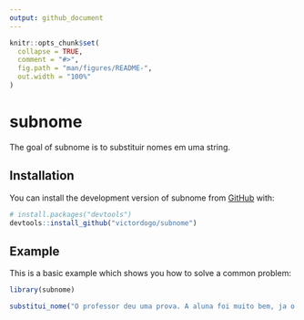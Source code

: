 ```yaml
---
output: github_document
---
```


<!-- README.md is generated from README.Rmd. Please edit that file -->

```r
knitr::opts_chunk$set(
  collapse = TRUE,
  comment = "#>",
  fig.path = "man/figures/README-",
  out.width = "100%"
)
```

# subnome

<!-- badges: start -->
<!-- badges: end -->

The goal of subnome is to substituir nomes em uma string.

## Installation

You can install the development version of subnome from [GitHub](https://github.com/) with:

``` r
# install.packages("devtools")
devtools::install_github("victordogo/subnome")
```

## Example

This is a basic example which shows you how to solve a common problem:

```r
library(subnome)

substitui_nome("O professor deu uma prova. A aluna foi muito bem, ja o aluno, nem tanto.")
```
